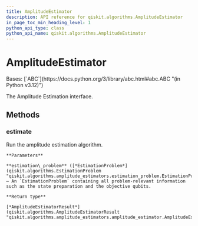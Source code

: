 ```yaml
---
title: AmplitudeEstimator
description: API reference for qiskit.algorithms.AmplitudeEstimator
in_page_toc_min_heading_level: 1
python_api_type: class
python_api_name: qiskit.algorithms.AmplitudeEstimator
---
```


# AmplitudeEstimator

<Class id="qiskit.algorithms.AmplitudeEstimator" isDedicatedPage={true} github="https://github.com/qiskit/qiskit/tree/stable/0.45/qiskit/algorithms/amplitude_estimators/amplitude_estimator.py" signature="qiskit.algorithms.AmplitudeEstimator">
  Bases: [`ABC`](https://docs.python.org/3/library/abc.html#abc.ABC "(in Python v3.12)")

  The Amplitude Estimation interface.

  ## Methods

  ### estimate

  <Function id="qiskit.algorithms.AmplitudeEstimator.estimate" name="estimate" signature="abstract estimate(estimation_problem)">
    Run the amplitude estimation algorithm.

    **Parameters**

    **estimation\_problem** ([*EstimationProblem*](qiskit.algorithms.EstimationProblem "qiskit.algorithms.amplitude_estimators.estimation_problem.EstimationProblem")) – An `EstimationProblem` containing all problem-relevant information such as the state preparation and the objective qubits.

    **Return type**

    [*AmplitudeEstimatorResult*](qiskit.algorithms.AmplitudeEstimatorResult "qiskit.algorithms.amplitude_estimators.amplitude_estimator.AmplitudeEstimatorResult")
  </Function>
</Class>

